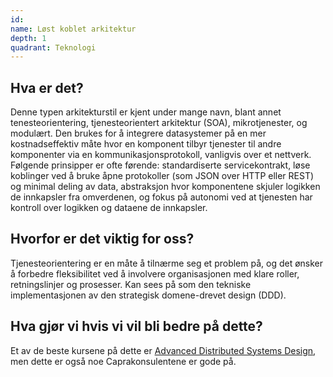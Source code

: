 ```yaml
---
id:
name: Løst koblet arkitektur
depth: 1
quadrant: Teknologi
---
```

## Hva er det?
Denne typen arkitekturstil er kjent under mange navn, blant annet tenesteorientering, tjenesteorientert arkitektur (SOA), 
mikrotjenester, og modulært.
Den brukes for å integrere datasystemer på en mer kostnadseffektiv måte hvor en komponent tilbyr tjenester til andre 
komponenter via en kommunikasjonsprotokoll, vanligvis over et nettverk. Følgende prinsipper er ofte førende: standardiserte 
servicekontrakt, løse koblinger ved å bruke åpne protokoller (som JSON over HTTP eller REST) og minimal deling av data, 
abstraksjon hvor komponentene skjuler logikken de innkapsler fra omverdenen, og fokus på autonomi ved at tjenesten har 
kontroll over logikken og dataene de innkapsler.

## Hvorfor er det viktig for oss?
Tjenesteorientering er en måte å tilnærme seg et problem på, og det ønsker å forbedre fleksibilitet ved å involvere organisasjonen 
med klare roller, retningslinjer og prosesser. Kan sees på som den tekniske implementasjonen av den strategisk domene-drevet 
design (DDD).

## Hva gjør vi hvis vi vil bli bedre på dette?
Et av de beste kursene på dette er [Advanced Distributed Systems Design](https://particular.net/adsd), men dette er også noe
Caprakonsulentene er gode på.
